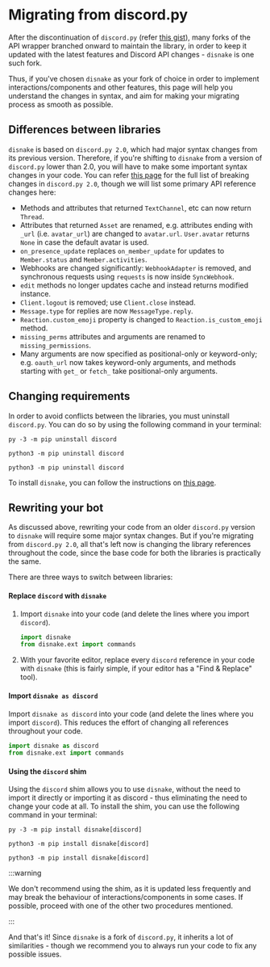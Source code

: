 # Migrating from discord.py

<!-- Imports for content tabs -->

After the discontinuation of `discord.py` (refer [this gist](https://gist.github.com/Rapptz/4a2f62751b9600a31a0d3c78100287f1)), many forks of the API wrapper branched
onward to maintain the library, in order to keep it updated with the latest features and Discord API changes - `disnake`
is one such fork.

Thus, if you've chosen `disnake` as your fork of choice in order to implement interactions/components and other
features, this page will help you understand the changes in syntax, and aim for making your migrating process as smooth
as possible.

## Differences between libraries

`disnake` is based on `discord.py 2.0`, which had major syntax changes from its previous version. Therefore, if you're
shifting to `disnake` from a version of `discord.py` lower than 2.0, you will have to make some important syntax changes
in your code. You can refer [this page](https://gist.github.com/apple502j/f75b4f24652f04de85c7084ffd73ec58) for the full list of breaking changes in `discord.py 2.0`,
though we will list some primary API reference changes here:

-   Methods and attributes that returned `TextChannel`, etc can now return `Thread`.
-   Attributes that returned `Asset` are renamed, e.g. attributes ending with `_url` (i.e. `avatar_url`) are changed to
    `avatar.url`. `User.avatar` returns `None` in case the default avatar is used.
-   `on_presence_update` replaces `on_member_update` for updates to `Member.status` and `Member.activities`.
-   Webhooks are changed significantly: `WebhookAdapter` is removed, and synchronous requests using `requests` is now
    inside `SyncWebhook`.
-   `edit` methods no longer updates cache and instead returns modified instance.
-   `Client.logout` is removed; use `Client.close` instead.
-   `Message.type` for replies are now `MessageType.reply`.
-   `Reaction.custom_emoji` property is changed to `Reaction.is_custom_emoji` method.
-   `missing_perms` attributes and arguments are renamed to `missing_permissions`.
-   Many arguments are now specified as positional-only or keyword-only; e.g. `oauth_url` now takes keyword-only
    arguments, and methods starting with `get_` or `fetch_` take positional-only arguments.

## Changing requirements

In order to avoid conflicts between the libraries, you must uninstall `discord.py`. You can do so by using the following
command in your terminal:

<Tabs groupId="operating-systems">
<TabItem value="windows" label="Windows">

```
py -3 -m pip uninstall discord
```

</TabItem>
<TabItem value="macos" label="macOS">

```
python3 -m pip uninstall discord
```

</TabItem>
<TabItem value="linux" label="Linux">

```
python3 -m pip uninstall discord
```

</TabItem>
</Tabs>

To install `disnake`, you can follow the instructions on [this page](./installing-disnake).

## Rewriting your bot

As discussed above, rewriting your code from an older `discord.py` version to `disnake` will require some major syntax
changes. But if you're migrating from `discord.py 2.0`, all that's left now is changing the library references
throughout the code, since the base code for both the libraries is practically the same.

There are three ways to switch between libraries:

#### Replace `discord` with `disnake`

1. Import `disnake` into your code (and delete the lines where you import `discord`).

    ```py
    import disnake
    from disnake.ext import commands
    ```

2. With your favorite editor, replace every `discord` reference in your code with `disnake` (this is fairly simple, if your editor has a "Find & Replace" tool).

#### Import `disnake as discord`

Import `disnake as discord` into your code (and delete the lines where you import `discord`). This reduces the effort of
changing all references throughout your code.

```py
import disnake as discord
from disnake.ext import commands
```

#### Using the `discord` shim

Using the `discord` shim allows you to use `disnake`, without the need to import it directly or importing it as
discord - thus eliminating the need to change your code at all. To install the shim, you can use the following command
in your terminal:

<Tabs groupId="operating-systems">
<TabItem value="windows" label="Windows">

```
py -3 -m pip install disnake[discord]
```

</TabItem>
<TabItem value="macos" label="macOS">

```
python3 -m pip install disnake[discord]
```

</TabItem>
<TabItem value="linux" label="Linux">

```
python3 -m pip install disnake[discord]
```

</TabItem>
</Tabs>

:::warning

We don't recommend using the shim, as it is updated less frequently and may break the behaviour of interactions/components in some cases. If possible, proceed with one of the other two procedures mentioned.

:::

And that's it! Since `disnake` is a fork of `discord.py`, it inherits a lot of similarities - though we recommend you to
always run your code to fix any possible issues.
